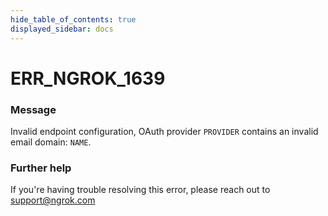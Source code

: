 ```yaml
---
hide_table_of_contents: true
displayed_sidebar: docs
---
```



# ERR_NGROK_1639

### Message

Invalid endpoint configuration, OAuth provider `PROVIDER` contains an invalid email domain: `NAME`.

### Further help

If you're having trouble resolving this error, please reach out to [support@ngrok.com](mailto:support@ngrok.com?subject=Help%20with%20ERR_NGROK_1639)

<ErrorDetails error="err_ngrok_1639" />
